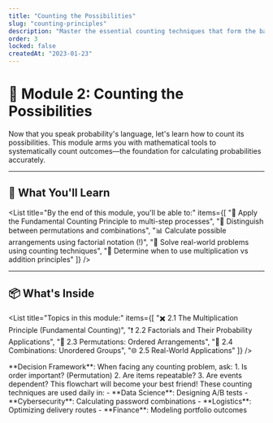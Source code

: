 ```yaml
---
title: "Counting the Possibilities"
slug: "counting-principles"
description: "Master the essential counting techniques that form the backbone of probability calculations."
order: 3
locked: false
createdAt: "2023-01-23"
---
```


# 🔢 Module 2: Counting the Possibilities

Now that you speak probability's language, let's learn how to <Bold>count its possibilities</Bold>. This module arms you with mathematical tools to systematically count outcomes—the foundation for calculating probabilities accurately.

---

## 🧠 What You'll Learn

<List
  title="By the end of this module, you'll be able to:"
  items={[
    "🧮 Apply the Fundamental Counting Principle to multi-step processes",
    "🔄 Distinguish between permutations and combinations",
    "📊 Calculate possible arrangements using factorial notation (!)",
    "👥 Solve real-world problems using counting techniques",
    "🚦 Determine when to use multiplication vs addition principles"
  ]}
/>

---

## 📦 What's Inside

<List
  title="Topics in this module:"
  items={[
    "✖️ 2.1 The Multiplication Principle (Fundamental Counting)",
    "❗ 2.2 Factorials and Their Probability Applications",
    "🔀 2.3 Permutations: Ordered Arrangements",
    "🥪 2.4 Combinations: Unordered Groups",
    "🌐 2.5 Real-World Applications"
  ]}
/>

<Note type="pro-tip">
**Decision Framework**: When facing any counting problem, ask:
1. Is order important? (Permutation)
2. Are items repeatable? 
3. Are events dependent?
This flowchart will become your best friend!
</Note>

<Facts title="Professional Power Tools">
These counting techniques are used daily in:
- **Data Science**: Designing A/B tests
- **Cybersecurity**: Calculating password combinations
- **Logistics**: Optimizing delivery routes
- **Finance**: Modeling portfolio outcomes
</Facts>

